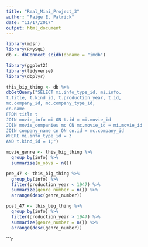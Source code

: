 ```yaml
---
title: "Real_Mini_Project_3"
author: "Paige E. Patrick"
date: "11/17/2017"
output: html_document
---
```


```r
library(mdsr)
library(RMySQL)
db <- dbConnect_scidb(dbname = "imdb")
```

```r
library(ggplot2)
library(tidyverse)
library(dbplyr)
```

```r
this_big_thing <- db %>%
dbGetQuery("SELECT mi.info_type_id, mi.info, 
t.title, t.kind_id, t.production_year, t.id, 
mc.company_id, mc.company_type_id,
cn.name
FROM title t
JOIN movie_info mi ON t.id = mi.movie_id
JOIN movie_companies mc ON mc.movie_id = mi.movie_id
JOIN company_name cn ON cn.id = mc.company_id
WHERE mi.info_type_id = 3
AND t.kind_id = 1;")
```

```r
movie_genre <- this_big_thing %>%
  group_by(info) %>%
  summarise(n_obvs = n())

```
```r
pre_47 <- this_big_thing %>%
  group_by(info) %>%
  filter(production_year < 1947) %>%
  summarize(genre_number = n()) %>%
  arrange(desc(genre_number))

```

```r
post_47 <- this_big_thing %>%
  group_by(info) %>%
  filter(production_year > 1947) %>%
  summarize(genre_number = n()) %>%
  arrange(desc(genre_number))
```
```r


